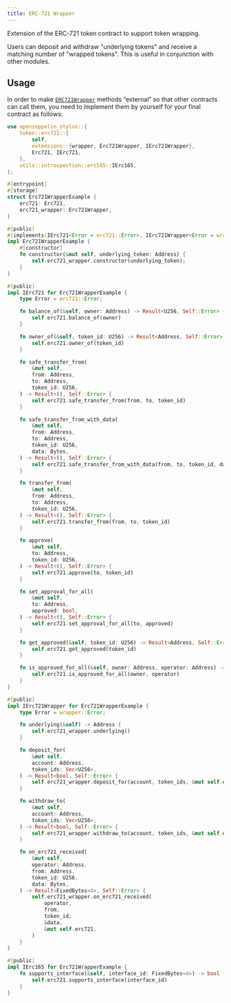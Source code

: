 ```yaml
---
title: ERC-721 Wrapper
---
```


Extension of the ERC-721 token contract to support token wrapping.

Users can deposit and withdraw "underlying tokens" and receive a matching number of "wrapped tokens".
This is useful in conjunction with other modules.

## Usage

In order to make [`ERC721Wrapper`](https://docs.rs/openzeppelin-stylus/0.2.0/openzeppelin_stylus/token/erc721/extensions/wrapper/index.html) methods “external” so that other contracts can call them, you need to implement them by yourself for your final contract as follows:

```rust
use openzeppelin_stylus::{
    token::erc721::{
        self,
        extensions::{wrapper, Erc721Wrapper, IErc721Wrapper},
        Erc721, IErc721,
    },
    utils::introspection::erc165::IErc165,
};

#[entrypoint]
#[storage]
struct Erc721WrapperExample {
    erc721: Erc721,
    erc721_wrapper: Erc721Wrapper,
}

#[public]
#[implements(IErc721<Error = erc721::Error>, IErc721Wrapper<Error = wrapper::Error>, IErc165)]
impl Erc721WrapperExample {
    #[constructor]
    fn constructor(&mut self, underlying_token: Address) {
        self.erc721_wrapper.constructor(underlying_token);
    }
}

#[public]
impl IErc721 for Erc721WrapperExample {
    type Error = erc721::Error;

    fn balance_of(&self, owner: Address) -> Result<U256, Self::Error> {
        self.erc721.balance_of(owner)
    }

    fn owner_of(&self, token_id: U256) -> Result<Address, Self::Error> {
        self.erc721.owner_of(token_id)
    }

    fn safe_transfer_from(
        &mut self,
        from: Address,
        to: Address,
        token_id: U256,
    ) -> Result<(), Self::Error> {
        self.erc721.safe_transfer_from(from, to, token_id)
    }

    fn safe_transfer_from_with_data(
        &mut self,
        from: Address,
        to: Address,
        token_id: U256,
        data: Bytes,
    ) -> Result<(), Self::Error> {
        self.erc721.safe_transfer_from_with_data(from, to, token_id, data)
    }

    fn transfer_from(
        &mut self,
        from: Address,
        to: Address,
        token_id: U256,
    ) -> Result<(), Self::Error> {
        self.erc721.transfer_from(from, to, token_id)
    }

    fn approve(
        &mut self,
        to: Address,
        token_id: U256,
    ) -> Result<(), Self::Error> {
        self.erc721.approve(to, token_id)
    }

    fn set_approval_for_all(
        &mut self,
        to: Address,
        approved: bool,
    ) -> Result<(), Self::Error> {
        self.erc721.set_approval_for_all(to, approved)
    }

    fn get_approved(&self, token_id: U256) -> Result<Address, Self::Error> {
        self.erc721.get_approved(token_id)
    }

    fn is_approved_for_all(&self, owner: Address, operator: Address) -> bool {
        self.erc721.is_approved_for_all(owner, operator)
    }
}

#[public]
impl IErc721Wrapper for Erc721WrapperExample {
    type Error = wrapper::Error;

    fn underlying(&self) -> Address {
        self.erc721_wrapper.underlying()
    }

    fn deposit_for(
        &mut self,
        account: Address,
        token_ids: Vec<U256>,
    ) -> Result<bool, Self::Error> {
        self.erc721_wrapper.deposit_for(account, token_ids, &mut self.erc721)
    }

    fn withdraw_to(
        &mut self,
        account: Address,
        token_ids: Vec<U256>,
    ) -> Result<bool, Self::Error> {
        self.erc721_wrapper.withdraw_to(account, token_ids, &mut self.erc721)
    }

    fn on_erc721_received(
        &mut self,
        operator: Address,
        from: Address,
        token_id: U256,
        data: Bytes,
    ) -> Result<FixedBytes<4>, Self::Error> {
        self.erc721_wrapper.on_erc721_received(
            operator,
            from,
            token_id,
            &data,
            &mut self.erc721,
        )
    }
}

#[public]
impl IErc165 for Erc721WrapperExample {
    fn supports_interface(&self, interface_id: FixedBytes<4>) -> bool {
        self.erc721.supports_interface(interface_id)
    }
}
```
